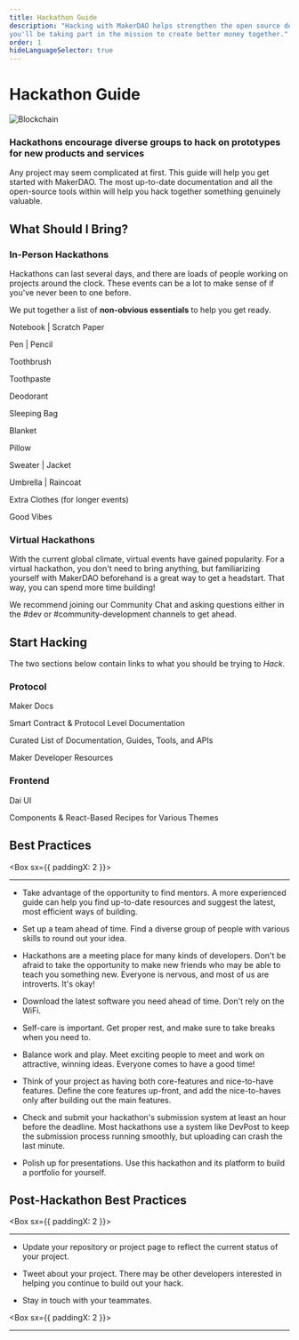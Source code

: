 ```yaml
---
title: Hackathon Guide
description: "Hacking with MakerDAO helps strengthen the open source developer community behind Dai and, by adding new functionality, 
you'll be taking part in the mission to create better money together."
order: 1
hideLanguageSelector: true
---
```


# Hackathon Guide

<InfoBlock>


![Blockchain](/images/illustrations/Short-2.png)

<Box>


### Hackathons encourage diverse groups to hack on prototypes for new products and services

</Box>


</InfoBlock>


Any project may seem complicated at first. This guide will help you get started with MakerDAO. The most up-to-date documentation and all the open-source tools within will help you hack together something genuinely valuable.

## What Should I Bring?

### In-Person Hackathons

Hackathons can last several days, and there are loads of people working on projects around the clock. These events can be a lot to make sense of if you've never been to one before.

We put together a list of **non-obvious essentials** to help you get ready.

<Checklist>


Notebook | Scratch Paper

Pen | Pencil

Toothbrush

Toothpaste

Deodorant

Sleeping Bag

Blanket

Pillow

Sweater | Jacket

Umbrella | Raincoat

Extra Clothes (for longer events)

Good Vibes

</Checklist>


### Virtual Hackathons

With the current global climate, virtual events have gained popularity. For a virtual hackathon, you don't need to bring anything, but familiarizing yourself with MakerDAO beforehand is a great way to get a headstart. That way, you can spend more time building!

<Callout>


We recommend joining our <Link to="https://chat.makerdao.com/channel/community-development" icon="rocketchat">Community Chat</Link> and asking questions either in the <Link to="https://chat.makerdao.com/channel/dev" >#dev</Link> or <Link to="https://chat.makerdao.com/channel/community-development" >#community-development</Link> channels to get ahead.

</Callout>


## Start Hacking

The two sections below contain links to what you should be trying to _Hack_.

<Column>


<Box>


### Protocol

<List>


<Link to="https://docs.makerdao.com">


Maker Docs

Smart Contract & Protocol Level Documentation

</Link>


<Link to="https://awesome.makerdao.com/#developer-resources">


Curated List of Documentation, Guides, Tools, and APIs

Maker Developer Resources

</Link>


</List>


</Box>


<Box>


### Frontend

<List>


<Link to="https://github.com/makerdao/dai-ui">


Dai UI

Components & React-Based Recipes for Various Themes

</Link>


</List>


</Box>


</Column>


## Best Practices

<Box sx={{ paddingX: 2 }}>


---

- Take advantage of the opportunity to find mentors. A more experienced guide can help you find up-to-date resources and suggest the latest, most efficient ways of building.

- Set up a team ahead of time. Find a diverse group of people with various skills to round out your idea.

- Hackathons are a meeting place for many kinds of developers. Don't be afraid to take the opportunity to make new friends who may be able to teach you something new. Everyone is nervous, and most of us are introverts. It's okay!

- Download the latest software you need ahead of time. Don't rely on the WiFi.

- Self-care is important. Get proper rest, and make sure to take breaks when you need to.

- Balance work and play. Meet exciting people to meet and work on attractive, winning ideas. Everyone comes to have a good time!

- Think of your project as having both core-features and nice-to-have features. Define the core features up-front, and add the nice-to-haves only after building out the main features.

- Check and submit your hackathon's submission system at least an hour before the deadline. Most hackathons use a system like DevPost to keep the submission process running smoothly, but uploading can crash the last minute.

- Polish up for presentations. Use this hackathon and its platform to build a portfolio for yourself.

</Box>


## Post-Hackathon Best Practices

<Box sx={{ paddingX: 2 }}>


---

- Update your repository or project page to reflect the current status of your project.

- Tweet about your project. There may be other developers interested in helping you continue to build out your hack.

- Stay in touch with your teammates.

</Box>


<Box sx={{ paddingX: 2 }}>


---

</Box>

